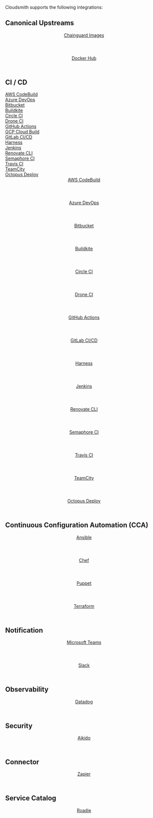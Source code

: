 
Cloudsmith supports the following integrations:

## Canonical Upstreams

<div className={styles.iconGrid}>
  <a href="/integrations/integrating-with-chainguard-images" className={styles.iconWrapper}>
    <header>
      <span className={'headlineXXXS'}>Chainguard Images</span>
    </header>
    <footer>
      <Icon
        name={'integration/chainguard'}
        as="svg"
        title="Chainguard Images"
        className={styles.logo}
        width={24}
        height={24}
      />
      <Icon name={'arrowRight'} as="svg" title="Test" className={styles.arrowIcon} width={24} height={24} />
    </footer>
  </a>
  <a href="/integrations/integrating-with-docker-hub" className={styles.iconWrapper}>
    <header>
      <span className={'headlineXXXS'}>Docker Hub</span>
    </header>
    <footer>
      <Icon
        name={'integration/docker'}
        as="svg"
        title="Docker Hub"
        className={styles.logo}
        width={24}
        height={24}
      />
      <Icon name={'arrowRight'} as="svg" title="Test" className={styles.arrowIcon} width={24} height={24} />
    </footer>
  </a>
</div>

## CI / CD

<div className={styles.iconGrid}>
    <div className={styles.iconWrapper}>
        <Icon name={'integration/awscodebuild'} as="svg" title="AWS CodeBuild" width={24} height={24} />
        <a href="/integrations/integrating-with-aws-codebuild"><span>AWS CodeBuild</span></a>
     </div>
    <div className={styles.iconWrapper}>
            <Icon name={'integration/azuredevops'} as="svg" title="Azure DevOps" width={24} height={24} />
        <a href="/integrations/integrating-with-azure-devops"><span>Azure DevOps</span></a>
    </div>
    <div className={styles.iconWrapper}>
            <Icon name={'integration/bitbucketpipelines'} as="svg" title="Bitbucket" width={24} height={24} />
        <a href="/integrations/integrating-with-bitbucket-pipelines"><span>Bitbucket</span></a>
    </div>
    <div className={styles.iconWrapper}>
            <Icon name={'integration/buildkite'} as="svg" title="Buildkite" width={24} height={24} />
        <a href="/integrations/integrating-with-buildkite"><span>Buildkite</span></a>
    </div>
    <div className={styles.iconWrapper}>
            <Icon name={'integration/circleci'} as="svg" title="Circle CI" width={24} height={24} />
        <a href="/integrations/integrating-with-circleci"><span>Circle CI</span></a>
    </div>
    <div className={styles.iconWrapper}>
            <Icon name={'integration/droneci'} as="svg" title="Drone CI" width={24} height={24} />
        <a href="/integrations/integrating-with-drone-ci"><span>Drone CI</span></a>
    </div>
    <div className={styles.iconWrapper}>
            <Icon name={'integration/githubactions'} as="svg" title="GitHub Actions" width={24} height={24} />
        <a href="/integrations/integrating-with-github-actions"><span>GitHub Actions</span></a>
    </div>
    <div className={styles.iconWrapper}>
            <Icon name={'integration/gcpcloudbuild'} as="svg" title="GCP Cloud Build" width={24} height={24} />
        <a href="/integrations/integrating-with-gcp-cloudbuild"><span>GCP Cloud Build</span></a>
    </div>
    <div className={styles.iconWrapper}>
            <Icon name={'integration/gitlabci'} as="svg" title="GitLab CI/CD" width={24} height={24} />
        <a href="/integrations/integrating-with-gitlab-cicd"><span>GitLab CI/CD</span></a>
    </div>
    <div className={styles.iconWrapper}>
            <Icon name={'integration/harnesscd'} as="svg" title="Harness" width={24} height={24} />
        <a href="/integrations/integrating-with-harnescd"><span>Harness</span></a>
    </div>
    <div className={styles.iconWrapper}>
            <Icon name={'integration/jenkins'} as="svg" title="Jenkins" width={24} height={24} />
        <a href="/integrations/integrating-with-jenkins"><span>Jenkins</span></a>
    </div>
    <div className={styles.iconWrapper}>
            <Icon name={'integration/renovatecli'} as="svg" title="Renovate CLI" width={24} height={24} />
        <a href="/integrations/integrating-with-renovate"><span>Renovate CLI</span></a>
    </div>
    <div className={styles.iconWrapper}>
            <Icon name={'integration/semaphoreci'} as="svg" title="Semaphore CI" width={24} height={24} />
        <a href="/integrations/integrating-with-semaphore-ci"><span>Semaphore CI</span></a>
    </div>
    <div className={styles.iconWrapper}>
            <Icon name={'integration/travis'} as="svg" title="Travis CI" width={24} height={24} />
        <a href="/integrations/integrating-with-travis-ci"><span>Travis CI</span></a>
    </div>
    <div className={styles.iconWrapper}>
            <Icon name={'integration/teamcity'} as="svg" title="TeamCity" width={24} height={24} />
        <a href="/integrations/integrating-with-teamcity"><span>TeamCity</span></a>
    </div>
    <div className={styles.iconWrapper}>
            <Icon name={'integration/octopusdeploy'} as="svg" title="Octopus Deploy" width={24} height={24} />
        <a href="/integrations/integrating-with-octopus-deploy"><span>Octopus Deploy</span></a>
    </div>
  <a href="/integrations/integrating-with-aws-codebuild" className={styles.iconWrapper}>
    <header>
      <span className={'headlineXXXS'}>AWS CodeBuild</span>
    </header>
    <footer>
      <Icon
        name={'integration/awscodebuild'}
        as="svg"
        title="AWS CodeBuild"
        className={styles.logo}
        width={24}
        height={24}
      />
      <Icon name={'arrowRight'} as="svg" title="Test" className={styles.arrowIcon} width={24} height={24} />
    </footer>
  </a>
  <a href="/integrations/integrating-with-azure-devops" className={styles.iconWrapper}>
    <header>
      <span className={'headlineXXXS'}>Azure DevOps</span>
    </header>
    <footer>
      <Icon
        name={'integration/azuredevops'}
        as="svg"
        title="Azure DevOps"
        className={styles.logo}
        width={24}
        height={24}
      />
      <Icon name={'arrowRight'} as="svg" title="Test" className={styles.arrowIcon} width={24} height={24} />
    </footer>
  </a>
  <a href="/integrations/integrating-with-bitbucket-pipelines" className={styles.iconWrapper}>
    <header>
      <span className={'headlineXXXS'}>Bitbucket</span>
    </header>
    <footer>
      <Icon
        name={'integration/bitbucketpipelines'}
        as="svg"
        title="Bitbucket"
        className={styles.logo}
        width={24}
        height={24}
      />
      <Icon name={'arrowRight'} as="svg" title="Test" className={styles.arrowIcon} width={24} height={24} />
    </footer>
  </a>
  <a href="/integrations/integrating-with-buildkite" className={styles.iconWrapper}>
    <header>
      <span className={'headlineXXXS'}>Buildkite</span>
    </header>
    <footer>
      <Icon
        name={'integration/buildkite'}
        as="svg"
        title="Buildkite"
        className={styles.logo}
        width={24}
        height={24}
      />
      <Icon name={'arrowRight'} as="svg" title="Test" className={styles.arrowIcon} width={24} height={24} />
    </footer>
  </a>
  <a href="/integrations/integrating-with-circleci" className={styles.iconWrapper}>
    <header>
      <span className={'headlineXXXS'}>Circle CI</span>
    </header>
    <footer>
      <Icon
        name={'integration/circleci'}
        as="svg"
        title="Circle CI"
        className={styles.logo}
        width={24}
        height={24}
      />
      <Icon name={'arrowRight'} as="svg" title="Test" className={styles.arrowIcon} width={24} height={24} />
    </footer>
  </a>
  <a href="/integrations/integrating-with-drone-ci" className={styles.iconWrapper}>
    <header>
      <span className={'headlineXXXS'}>Drone CI</span>
    </header>
    <footer>
      <Icon
        name={'integration/droneci'}
        as="svg"
        title="Drone CI"
        className={styles.logo}
        width={24}
        height={24}
      />
      <Icon name={'arrowRight'} as="svg" title="Test" className={styles.arrowIcon} width={24} height={24} />
    </footer>
  </a>
  <a href="/integrations/integrating-with-github-actions" className={styles.iconWrapper}>
    <header>
      <span className={'headlineXXXS'}>GitHub Actions</span>
    </header>
    <footer>
      <Icon
        name={'integration/githubactions'}
        as="svg"
        title="GitHub Actions"
        className={styles.logo}
        width={24}
        height={24}
      />
      <Icon name={'arrowRight'} as="svg" title="Test" className={styles.arrowIcon} width={24} height={24} />
    </footer>
  </a>
  <a href="/integrations/integrating-with-gitlab-cicd" className={styles.iconWrapper}>
    <header>
      <span className={'headlineXXXS'}>GitLab CI/CD</span>
    </header>
    <footer>
      <Icon
        name={'integration/gitlabci'}
        as="svg"
        title="GitLab CI/CD"
        className={styles.logo}
        width={24}
        height={24}
      />
      <Icon name={'arrowRight'} as="svg" title="Test" className={styles.arrowIcon} width={24} height={24} />
    </footer>
  </a>
  <a href="/integrations/integrating-with-harnescd" className={styles.iconWrapper}>
    <header>
      <span className={'headlineXXXS'}>Harness</span>
    </header>
    <footer>
      <Icon
        name={'integration/harnesscd'}
        as="svg"
        title="Harness"
        className={styles.logo}
        width={24}
        height={24}
      />
      <Icon name={'arrowRight'} as="svg" title="Test" className={styles.arrowIcon} width={24} height={24} />
    </footer>
  </a>
  <a href="/integrations/integrating-with-jenkins" className={styles.iconWrapper}>
    <header>
      <span className={'headlineXXXS'}>Jenkins</span>
    </header>
    <footer>
      <Icon
        name={'integration/jenkins'}
        as="svg"
        title="Jenkins"
        className={styles.logo}
        width={24}
        height={24}
      />
      <Icon name={'arrowRight'} as="svg" title="Test" className={styles.arrowIcon} width={24} height={24} />
    </footer>
  </a>
  <a href="/integrations/integrating-with-renovate" className={styles.iconWrapper}>
    <header>
      <span className={'headlineXXXS'}>Renovate CLI</span>
    </header>
    <footer>
      <Icon
        name={'integration/renovatecli'}
        as="svg"
        title="Renovate CLI"
        className={styles.logo}
        width={24}
        height={24}
      />
      <Icon name={'arrowRight'} as="svg" title="Test" className={styles.arrowIcon} width={24} height={24} />
    </footer>
  </a>
  <a href="/integrations/integrating-with-semaphore-ci" className={styles.iconWrapper}>
    <header>
      <span className={'headlineXXXS'}>Semaphore CI</span>
    </header>
    <footer>
      <Icon
        name={'integration/semaphoreci'}
        as="svg"
        title="Semaphore CI"
        className={styles.logo}
        width={24}
        height={24}
      />
      <Icon name={'arrowRight'} as="svg" title="Test" className={styles.arrowIcon} width={24} height={24} />
    </footer>
  </a>
  <a href="/integrations/integrating-with-travis-ci" className={styles.iconWrapper}>
    <header>
      <span className={'headlineXXXS'}>Travis CI</span>
    </header>
    <footer>
      <Icon
        name={'integration/travis'}
        as="svg"
        title="Travis CI"
        className={styles.logo}
        width={24}
        height={24}
      />
      <Icon name={'arrowRight'} as="svg" title="Test" className={styles.arrowIcon} width={24} height={24} />
    </footer>
  </a>
  <a href="/integrations/integrating-with-teamcity" className={styles.iconWrapper}>
    <header>
      <span className={'headlineXXXS'}>TeamCity</span>
    </header>
    <footer>
      <Icon
        name={'integration/teamcity'}
        as="svg"
        title="TeamCity"
        className={styles.logo}
        width={24}
        height={24}
      />
      <Icon name={'arrowRight'} as="svg" title="Test" className={styles.arrowIcon} width={24} height={24} />
    </footer>
  </a>
  <a href="/integrations/integrating-with-octopus-deploy" className={styles.iconWrapper}>
    <header>
      <span className={'headlineXXXS'}>Octopus Deploy</span>
    </header>
    <footer>
      <Icon
        name={'integration/octopusdeploy'}
        as="svg"
        title="Octopus Deploy"
        className={styles.logo}
        width={24}
        height={24}
      />
      <Icon name={'arrowRight'} as="svg" title="Test" className={styles.arrowIcon} width={24} height={24} />
    </footer>
  </a>
</div>

## Continuous Configuration Automation (CCA)

<div className={styles.iconGrid}>
  <a href="/integrations/integrating-with-ansible" className={styles.iconWrapper}>
    <header>
      <span className={'headlineXXXS'}>Ansible</span>
    </header>
    <footer>
      <Icon
        name={'integration/ansible'}
        as="svg"
        title="Ansible"
        className={styles.logo}
        width={24}
        height={24}
      />
      <Icon name={'arrowRight'} as="svg" title="Test" className={styles.arrowIcon} width={24} height={24} />
    </footer>
  </a>
  <a href="/integrations/integrating-with-chef" className={styles.iconWrapper}>
    <header>
      <span className={'headlineXXXS'}>Chef</span>
    </header>
    <footer>
      <Icon name={'integration/chef'} as="svg" title="Chef" className={styles.logo} width={24} height={24} />
      <Icon name={'arrowRight'} as="svg" title="Test" className={styles.arrowIcon} width={24} height={24} />
    </footer>
  </a>
  <a href="/integrations/integrating-with-puppet" className={styles.iconWrapper}>
    <header>
      <span className={'headlineXXXS'}>Puppet</span>
    </header>
    <footer>
      <Icon
        name={'integration/puppet'}
        as="svg"
        title="Puppet"
        className={styles.logo}
        width={24}
        height={24}
      />
      <Icon name={'arrowRight'} as="svg" title="Test" className={styles.arrowIcon} width={24} height={24} />
    </footer>
  </a>
  <a href="/integrations/integrating-with-terraform" className={styles.iconWrapper}>
    <header>
      <span className={'headlineXXXS'}>Terraform</span>
    </header>
    <footer>
      <Icon
        name={'integration/terraform'}
        as="svg"
        title="Terraform"
        className={styles.logo}
        width={24}
        height={24}
      />
      <Icon name={'arrowRight'} as="svg" title="Test" className={styles.arrowIcon} width={24} height={24} />
    </footer>
  </a>
</div>

## Notification

<div className={styles.iconGrid}>
  <a href="/integrations/integrating-with-microsoft-teams" className={styles.iconWrapper}>
    <header>
      <span className={'headlineXXXS'}>Microsoft Teams</span>
    </header>
    <footer>
      <Icon
        name={'integration/microsoftteams'}
        as="svg"
        title="Microsoft Teams"
        className={styles.logo}
        width={24}
        height={24}
      />
      <Icon name={'arrowRight'} as="svg" title="Test" className={styles.arrowIcon} width={24} height={24} />
    </footer>
  </a>
  <a href="/integrations/integrating-with-slack" className={styles.iconWrapper}>
    <header>
      <span className={'headlineXXXS'}>Slack</span>
    </header>
    <footer>
      <Icon
        name={'integration/slack'}
        as="svg"
        title="Slack"
        className={styles.logo}
        width={24}
        height={24}
      />
      <Icon name={'arrowRight'} as="svg" title="Test" className={styles.arrowIcon} width={24} height={24} />
    </footer>
  </a>
</div>

## Observability

<div className={styles.iconGrid}>
  <a href="/integrations/integrating-with-datadog" className={styles.iconWrapper}>
    <header>
      <span className={'headlineXXXS'}>Datadog</span>
    </header>
    <footer>
      <Icon
        name={'integration/datadog'}
        as="svg"
        title="Datadog"
        className={styles.logo}
        width={24}
        height={24}
      />
      <Icon name={'arrowRight'} as="svg" title="Test" className={styles.arrowIcon} width={24} height={24} />
    </footer>
  </a>
</div>

## Security

<div className={styles.iconGrid}>
  <a href="/integrations/integrating-with-aikido" className={styles.iconWrapper}>
    <header>
      <span className={'headlineXXXS'}>Aikido</span>
    </header>
    <footer>
      <Icon
        name={'integration/aikido'}
        as="svg"
        title="Aikido"
        className={styles.logo}
        width={24}
        height={24}
      />
      <Icon name={'arrowRight'} as="svg" title="Test" className={styles.arrowIcon} width={24} height={24} />
    </footer>
  </a>
</div>

## Connector

<div className={styles.iconGrid}>
  <a href="/integrations/integrating-with-zapier" className={styles.iconWrapper}>
    <header>
      <span className={'headlineXXXS'}>Zapier</span>
    </header>
    <footer>
      <Icon
        name={'integration/zapier'}
        as="svg"
        title="Zapier"
        className={styles.logo}
        width={24}
        height={24}
      />
      <Icon name={'arrowRight'} as="svg" title="Test" className={styles.arrowIcon} width={24} height={24} />
    </footer>
  </a>
</div>

## Service Catalog

<div className={styles.iconGrid}>
  <a href="/integrations/integrating-with-roadie" className={styles.iconWrapper}>
    <header>
      <span className={'headlineXXXS'}>Roadie</span>
    </header>
    <footer>
      <Icon
        name={'integration/roadie'}
        as="svg"
        title="Roadie"
        className={styles.logo}
        width={24}
        height={24}
      />
      <Icon name={'arrowRight'} as="svg" title="Test" className={styles.arrowIcon} width={24} height={24} />
    </footer>
  </a>
</div>
